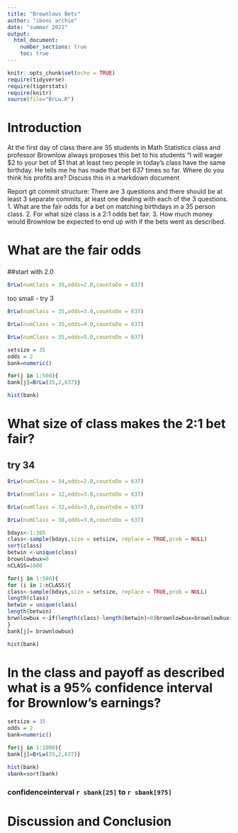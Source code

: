```yaml
---
title: "Brownlows Bets"
author: "iboni archie"
date: "summer 2021"
output: 
  html_document:
    number_sections: true
    toc: true
---
```


```r
knitr::opts_chunk$set(echo = TRUE)
require(tidyverse)
require(tigerstats)
require(knitr)
source(file="BrLw.R")
```


<!-- We recommend you use git branches -- create a separate branch for each major section i.e. Introduction, Methods, Results, Inferential Results, and Discussion and Conclusions - leave the YAML block untouched until the final merge where you put in your own name !-->

# Introduction

<!--In this section you explain what you are trying to show.  Where did the data come from?  What is the research or other question you are trying to answer?!-->

 At the first day of class there are 35 students in Math Statistics class and professor Brownlow always proposes this bet to his students "I will wager $2 to your bet of $1 that at least two people in today's class have  the same birthday.  He tells me he has made that bet 637 times so far. Where do you think his profits are? Discuss this in a markdown document
 
Report git commit structure:
There are 3 questions and there should be at least 3 separate commits, at least one dealing with each of the 3 questions.
1. What are the fair odds for a bet on matching birthdays in a 35 person class.
2. For what size class is a 2:1 odds bet fair.
3. How much money would Brownlow be expected to end up with if the bets went as described.

# What are the fair odds  


<!--Decide on your methods:  In this section explain the approach you will take to attack the issue --- how will you decide on a likely estimate of professor Brownlow's earnings or losses after 637 bets. Also explain how you construct a 95% confidence interval about your estimate of his winnings !-->

###

##start with 2.0

```r
BrLw(numClass = 35,odds=2.0,countoDo = 637)

```


too small - try 3

```r
BrLw(numClass = 35,odds=3.0,countoDo = 637)

```



```r
BrLw(numClass = 35,odds=4.0,countoDo = 637)

```


```r
BrLw(numClass = 35,odds=5.0,countoDo = 637)

```




```r
setsize = 35
odds = 2
bank=numeric()
```


```r
for(j in 1:500){
bank[j]=BrLw(35,2,637)}
```

```r
hist(bank)
```





# What size of class makes the 2:1 bet fair?  
<!--Explain and display the results of your method of coming up with the estimate of professor Brownlows betting profits!-->

## try 34

```r
BrLw(numClass = 34,odds=2.0,countoDo = 637)

```



```r
BrLw(numClass = 32,odds=3.0,countoDo = 637)

```


```r
BrLw(numClass = 32,odds=3.0,countoDo = 637)

```


```r
BrLw(numClass = 38,odds=3.0,countoDo = 637)

```










```r
bdays<-1:365
class<-sample(bdays,size = setsize, replace = TRUE,prob = NULL)
sort(class)
betwin <-unique(class)
brownlowbux=0
nCLASS=1000
```




```r
for(j in 1:500){
for (i in 1:nCLASS){
class<-sample(bdays,size = setsize, replace = TRUE,prob = NULL)
length(class)
betwin = unique(class)
length(betwin)
brwnlowbux <-if(length(class)-length(betwin)>0)brownlowbux=brownlowbux+1 else brownlowbux=brownlowbux-odds
}
bank[j]= brownlowbux}
```

```r
hist(bank)
```


# In the class and payoff as described what is a 95% confidence interval for Brownlow's earnings?


```r
setsize = 35
odds = 2
bank=numeric()
```


```r
for(j in 1:1000){
bank[j]=BrLw(35,2,637)}
```

```r
hist(bank)
sbank=sort(bank)
```

### confidenceinterval `r sbank[25]` to  `r sbank[975]`
























  
<!--Explain and display your method of coming up with a 95% confidence interval of  professor Brownlows winnings (or losings)-->


# Discussion and Conclusion

<!--Discussion and conclusion here.  If professor Brownlow is consistantly making or losing money how could he change his payout so that his profits center on zero?  Also discuss what size his class should be in order to have his current scheme balance at zero profit.!-->

